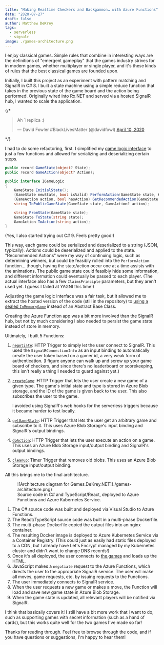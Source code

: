 ```yaml
---
title: "Making Realtime Checkers and Backgammon… with Azure Functions"
date: "2020-07-27"
draft: false
author: Matthew DeKrey
tags:
  - serverless
  - signalr
image: ./games-architecture.png
---
```



I enjoy classical games. Simple rules that combine in interesting ways are the
definitions of "emergent gameplay" that the games industry strives for in modern
games, whether multiplayer or single player, and it's these kinds of rules that
the best classical games are founded upon.

Initially, I built this project as an experiment with pattern matching and
SignalR in C# 8. I built a state machine using a simple reduce function that
takes in the previous state of the game board and the action being performed.
Originally wired into Rx.NET and served via a hosted SignalR hub, I wanted to
scale the application.

<TwitterTweetEmbed tweetId="1248639534650118145" />
{/* <blockquote class="twitter-tweet"><p lang="es" dir="ltr">Ah 1 replica :)</p>&mdash; David Fowler #BlackLivesMatter (@davidfowl) <a href="https://twitter.com/davidfowl/status/1248639534650118145?ref_src=twsrc%5Etfw">April 10, 2020</a></blockquote> */}

I had to do some refactoring, first. I simplified my [game logic interface](https://github.com/mdekrey/SignalRGammon/blob/0d9eaad12da859ce0ed11acddc1a69ec3cfc612d/SignalRGame/GameUtilities/IGameLogic.cs#L38-L49) to
just a few functions and allowed for serializing and deserializing certain
steps.

```csharp
public record GameState(object? State);
public record GameAction(object? Action);

public interface IGameLogic
{
    GameState InitialState();
    (GameState newState, bool isValid) PerformAction(GameState state, GameAction action);
    (GameAction action, bool hasAction) GetRecommendedAction(GameState state);
    string ToPublicGameState(GameState state, GameAction? action);

    string FromState(GameState state);
    GameState ToState(string state);
    GameAction ToAction(string action);
}
```

(Yes, I also started trying out C# 9. Feels pretty good!)

This way, each game could be serialized and deserialized to a string (JSON,
typically). Actions could be deserialized and applied to the state. "Recommended
Actions" were my way of continuing logic, such as determining winners, but could
be feasibly rolled into the `PerformAction` function... though, having the
state/action occur one at a time assists with the animations. The public game
state could feasibly hide some information, and different information could
eventually be passed to each player. (The actual interface also has a few
`ClaimsPrinciple` parameters, but they aren't used yet. I guess I failed at
YAGNI this time!)

Adjusting the game logic interface was a fair task, but it allowed me to extract
the hosted version of the code (still in the repository) to [using a sealed
`InMemoryGame`](https://github.com/mdekrey/SignalRGammon/blob/0d9eaad12da859ce0ed11acddc1a69ec3cfc612d/SignalRGame.Server/GameUtilities/InMemoryGame.cs)
instead of an Abstract Base Class.

Creating the Azure Function app was a bit more involved than the SignalR hub,
but not by much considering I also needed to persist the game state instead of
store in memory.

Ultimately, I built 5 Functions:

1. [`negotiate`](https://github.com/mdekrey/SignalRGammon/blob/0d9eaad12da859ce0ed11acddc1a69ec3cfc612d/SignalRGame.Functions/GameFunctions.cs#L41-L47):
   HTTP Trigger to simply let the user connect to SignalR. This used the
   `SignalRConnectionInfo` as an input binding to automatically create the
   user token based on a gamer id, a very weak form of authentication. (I
   figure anyone can walk up and screw up your game board of checkers, and
   since there's no leaderboard or scorekeeping, this isn't really a thing I
   needed to guard against yet.)

2. [`createGame`](https://github.com/mdekrey/SignalRGammon/blob/0d9eaad12da859ce0ed11acddc1a69ec3cfc612d/SignalRGame.Functions/GameFunctions.cs#L72-L110):
   HTTP Trigger that lets the user create a new game of a given type. The game's
   initial state and type is stored in Azure Blob storage, and the ID of the
   game is given back to the user. This also subscribes the user to the game.

    I avoided using SignalR's web hooks for the serverless triggers because it
    became harder to test locally.

3. [`getGameState`](https://github.com/mdekrey/SignalRGammon/blob/0d9eaad12da859ce0ed11acddc1a69ec3cfc612d/SignalRGame.Functions/GameFunctions.cs#L113-L140):
   HTTP Trigger that lets the user get an arbitrary game and subscribe to it.
   This uses Azure Blob Storage's input binding and SignalR's output bindings.

4. [`doAction`](https://github.com/mdekrey/SignalRGammon/blob/0d9eaad12da859ce0ed11acddc1a69ec3cfc612d/SignalRGame.Functions/GameFunctions.cs#L142-L183):
   HTTP Trigger that lets the user execute an action on a game. This uses an
   Azure Blob Storage input/output binding and SignalR's output bindings.

5. [`cleanup`](https://github.com/mdekrey/SignalRGammon/blob/0d9eaad12da859ce0ed11acddc1a69ec3cfc612d/SignalRGame.Functions/GameFunctions.cs#L49-L70):
   Timer Trigger that removes old blobs. This uses an Azure Blob Storage
   input/output binding.

All this brings me to the final architecture.

<figure>
![Architecture diagram for Games.DeKrey.NET](./games-architecture.png)
<FigCaption>Source code in C# and TypeScript/React, deployed to Azure Functions and Azure Kubernetes Service.</FigCaption>
</figure>

1. The C# source code was built and deployed via Visual Studio to Azure Functions.
2. The React/TypeScript source code was built in a multi-phase Dockerfile.
3. The multi-phase Dockerfile copied the output files into an nginx container.
4. The resulting Docker image is deployed to Azure Kubernetes Service via a
   Container Registry. (This could just as easily had static files deployed to a
   CDN, but I already have Let's Encrypt managed by my Kubernetes cluster and
   didn't want to change DNS records!)
5. Once it's all deployed, the user connects to [the
   games](https://games.dekrey.net) and loads up the HTML.
6. JavaScript makes a `negotiate` request to the Azure Functions, which directs
   the user to the appropriate SignalR service. The user will make all moves,
   game requests, etc. by issuing requests to the Functions.
7. The user immediately connects to SignalR service.
8. When the user requests a new game or makes a move, the Function will load and
   save new game state in Azure Blob Storage.
9. When the game state is updated, all relevant players will be notified via
   SignalR.

I think that basically covers it! I still have a bit more work that I want to
do, such as supporting games with secret information (such as a hand of cards),
but this works quite well for the two games I've made so far!

Thanks for reading through. Feel free to browse through the code, and if you
have questions or suggestions, I'm happy to hear them!
